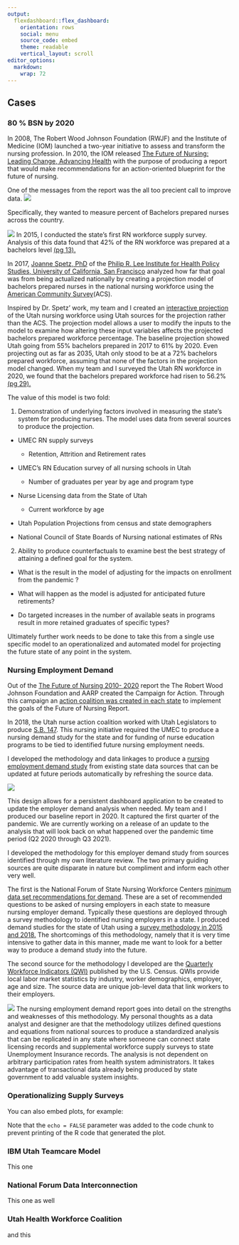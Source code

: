 ```yaml
---
output: 
  flexdashboard::flex_dashboard: 
    orientation: rows
    social: menu
    source_code: embed
    theme: readable
    vertical_layout: scroll
editor_options: 
  markdown: 
    wrap: 72
---
```


## Cases {.tabset}

### 80 % BSN by 2020

In 2008, The Robert Wood Johnson Foundation (RWJF) and the Institute of
Medicine (IOM) launched a two-year initiative to assess and transform
the nursing profession. In 2010, the IOM released [The Future of
Nursing: Leading Change, Advancing
Health](https://www.nursingworld.org/practice-policy/iom-future-of-nursing-report/)
with the purpose of producing a report that would make recommendations
for an action-oriented blueprint for the future of nursing.

One of the messages from the report was the all too precient call to
improve data. ![](images/messge4.png) 

Specifically, they wanted to
measure percent of Bachelors prepared nurses across the country.

![](images/rec4.png) In 2015, I conducted the state's first RN workforce
supply survey. Analysis of this data found that 42% of the RN workforce
was prepared at a bachelors level [(pg
13).](https://umec-nursing.utah.gov/wp-content/uploads/UtahRN-LPNSupply2020-Final.pdf)

In 2017, [Joanne Spetz,
PhD](https://nepincollaborative.org/wp-content/uploads/2018/07/Spetz-2018-BSN-80-percent-forecast.pdf)
of the [Philip R. Lee Institute for Health Policy Studies, University of
California, San
Francisco](https://healthpolicy.ucsf.edu/philip-r-lee-institute-health-policy-studies)
analyzed how far that goal was from being actualized nationally by
creating a projection model of bachelors prepared nurses in the national
nursing workforce using the [American Community
Survey](https://www.census.gov/programs-surveys/acs)(ACS).

Inspired by Dr. Spetz' work, my team and I created an [interactive
projection](https://umec-nursing.utah.gov/bsn-projections/) of the Utah
nursing workforce using Utah sources for the projection rather than the
ACS. The projection model allows a user to modify the inputs to the
model to examine how altering these input variables affects the
projected bachelors prepared workforce percentage. The baseline
projection showed Utah going from 55% bachelors prepared in 2017 to 61%
by 2020. Even projecting out as far as 2035, Utah only stood to be at a
72% bachelors prepared workforce, assuming that none of the factors in
the projection model changed. When my team and I surveyed the Utah RN
workforce in 2020, we found that the bachelors prepared workforce had
risen to 56.2% [(pg
29).](https://umec-nursing.utah.gov/wp-content/uploads/UtahRN-LPNSupply2020-Final.pdf)

The value of this model is two fold:

1.  Demonstration of underlying factors involved in measuring the
    state's system for producing nurses. The model uses data from
    several sources to produce the projection.

-   UMEC RN supply surveys

    -   Retention, Attrition and Retirement rates

-   UMEC's RN Education survey of all nursing schools in Utah

    -   Number of graduates per year by age and program type

-   Nurse Licensing data from the State of Utah

    -   Current workforce by age

-   Utah Population Projections from census and state demographers

-   National Council of State Boards of Nursing national estimates of
    RNs

2.  Ability to produce counterfactuals to examine best the best strategy
    of attaining a defined goal for the system.

-   What is the result in the model of adjusting for the impacts on
    enrollment from the pandemic ?

-   What will happen as the model is adjusted for anticipated future
    retirements?

-   Do targeted increases in the number of available seats in programs
    result in more retained graduates of specific types?

Ultimately further work needs to be done to take this from a single use
specific model to an operationalized and automated model for projecting
the future state of any point in the system.

### Nursing Employment Demand

Out of the [The Future of
Nursing 2010- 2020](https://www.nursingworld.org/practice-policy/iom-future-of-nursing-report/) report the The Robert Wood Johnson Foundation and AARP created the Campaign for Action. Through this campaign an [action coalition was created in each state](https://campaignforaction.org/state/utah/) to implement the goals of the Future of Nursing Report.   

In 2018, the Utah nurse action coalition worked with Utah Legislators to produce [S.B. 147](https://le.utah.gov/~2018/bills/static/SB0147.html). This nursing initiative required the UMEC to produce a nursing demand study for the state and for funding of nurse education programs to be tied to identified future nursing employment needs. 

I developed the methodology and data linkages to produce a [nursing employment demand study](https://umec-nursing.utah.gov/wp-content/uploads/UtahRNEmploymentDemand2020.pdf) from existing state data sources that can be updated at future periods automatically by refreshing the source data. 

![](images/sourcedata.png)

This design allows for a persistent dashboard application to be created to update the employer demand analysis when needed. My team and I produced our baseline report in 2020. It captured the first quarter of the pandemic. We are currently working on a release of an update to the analysis that will look back on what happened over the pandemic time period (Q2 2020 through Q3 2021).

I developed the methodology for this employer demand study from sources identified through my own literature review. The two primary guiding sources are quite  disparate in nature but compliment and inform each other very well. 

The first is the National Forum of State Nursing Workforce Centers [minimum data set recommendations for demand](https://nursingworkforcecenters.org/wp-content/uploads/2021/12/Nurse_Demand_MDS_RevisedDecember2020.pdf). These are a set of recommended questions to be asked of nursing employers in each state to measure nursing employer demand. Typically these questions are deployed through a survey methodology to identified nursing employers in a state. I produced demand studies for the state of Utah using a [survey methodology in 2015 and 2018.](https://umec-nursing.utah.gov/nursing-demand/) The shortcomings of this methodology, namely that it is very time intensive to gather data in this manner, made me want to look for a better way to produce a demand study into the future. 

The second source for the methodology I developed are the [Quarterly Workforce Indicators (QWI)](https://lehd.ces.census.gov/doc/QWI_101.pdf) published by the U.S. Census. QWIs provide local labor market statistics by industry, worker demographics, employer, age and size. The source data are unique job-level data that link workers to their employers. 

![](images/MDSQWIcomp.png)
The nursing employment demand report goes into detail on the strengths and weaknesses of this methodology. My personal thoughts as a data analyst and designer are that the methodology utilizes defined questions and equations from national sources to produce a standardized analysis that can be replicated in any state where someone can connect state licensing records and supplemental workforce supply surveys to state Unemployment Insurance records. The analysis is not dependent on arbitrary participation rates from health system administrators. It takes advantage of transactional data already being produced by state government to add valuable system insights.   

### Operationalizing Supply Surveys



You can also embed plots, for example:

Note that the `echo = FALSE` parameter was added to the code chunk to
prevent printing of the R code that generated the plot.

### IBM Utah Teamcare Model

This one

### National Forum Data Interconnection

This one as well

### Utah Health Workforce Coalition

and this
